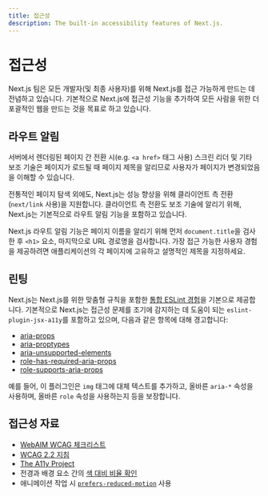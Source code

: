 ```yaml
---
title: 접근성
description: The built-in accessibility features of Next.js.
---
```


# 접근성

Next.js 팀은 모든 개발자(및 최종 사용자)를 위해 Next.js를 접근 가능하게 만드는 데 전념하고 있습니다. 기본적으로 Next.js에 접근성 기능을 추가하여 모든 사람을 위한 더 포괄적인 웹을 만드는 것을 목표로 하고 있습니다.

## 라우트 알림

서버에서 렌더링된 페이지 간 전환 시(e.g. `<a href>` 태그 사용) 스크린 리더 및 기타 보조 기술은 페이지가 로드될 때 페이지 제목을 알리므로 사용자가 페이지가 변경되었음을 이해할 수 있습니다.

전통적인 페이지 탐색 외에도, Next.js는 성능 향상을 위해 클라이언트 측 전환(`next/link` 사용)을 지원합니다. 클라이언트 측 전환도 보조 기술에 알리기 위해, Next.js는 기본적으로 라우트 알림 기능을 포함하고 있습니다.

Next.js 라우트 알림 기능은 페이지 이름을 알리기 위해 먼저 `document.title`을 검사한 후 `<h1>` 요소, 마지막으로 URL 경로명을 검사합니다. 가장 접근 가능한 사용자 경험을 제공하려면 애플리케이션의 각 페이지에 고유하고 설명적인 제목을 지정하세요.

## 린팅

Next.js는 Next.js를 위한 맞춤형 규칙을 포함한 [통합 ESLint 경험](/docs/pages/building-your-application/configuring/eslint)을 기본으로 제공합니다. 기본적으로 Next.js는 접근성 문제를 조기에 감지하는 데 도움이 되는 `eslint-plugin-jsx-a11y`를 포함하고 있으며, 다음과 같은 항목에 대해 경고합니다:

- [aria-props](https://github.com/jsx-eslint/eslint-plugin-jsx-a11y/blob/HEAD/docs/rules/aria-props.md?rgh-link-date=2021-06-04T02%3A10%3A36Z)
- [aria-proptypes](https://github.com/jsx-eslint/eslint-plugin-jsx-a11y/blob/HEAD/docs/rules/aria-proptypes.md?rgh-link-date=2021-06-04T02%3A10%3A36Z)
- [aria-unsupported-elements](https://github.com/jsx-eslint/eslint-plugin-jsx-a11y/blob/HEAD/docs/rules/aria-unsupported-elements.md?rgh-link-date=2021-06-04T02%3A10%3A36Z)
- [role-has-required-aria-props](https://github.com/jsx-eslint/eslint-plugin-jsx-a11y/blob/HEAD/docs/rules/role-has-required-aria-props.md?rgh-link-date=2021-06-04T02%3A10%3A36Z)
- [role-supports-aria-props](https://github.com/jsx-eslint/eslint-plugin-jsx-a11y/blob/HEAD/docs/rules/role-supports-aria-props.md?rgh-link-date=2021-06-04T02%3A10%3A36Z)

예를 들어, 이 플러그인은 `img` 태그에 대체 텍스트를 추가하고, 올바른 `aria-*` 속성을 사용하며, 올바른 `role` 속성을 사용하는지 등을 보장합니다.

## 접근성 자료

- [WebAIM WCAG 체크리스트](https://webaim.org/standards/wcag/checklist)
- [WCAG 2.2 지침](https://www.w3.org/TR/WCAG22/)
- [The A11y Project](https://www.a11yproject.com/)
- 전경과 배경 요소 간의 [색 대비 비율 확인](https://developer.mozilla.org/docs/Web/Accessibility/Understanding_WCAG/Perceivable/Color_contrast)
- 애니메이션 작업 시 [`prefers-reduced-motion`](https://web.dev/prefers-reduced-motion/) 사용
